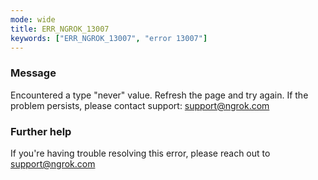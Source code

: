```yaml
---
mode: wide
title: ERR_NGROK_13007
keywords: ["ERR_NGROK_13007", "error 13007"]
---
```


### Message

Encountered a type "never" value. Refresh the page and try again. If the problem persists, please contact support: support@ngrok.com

### Further help

If you're having trouble resolving this error, please reach out to [support@ngrok.com](mailto:support@ngrok.com?subject=Help%20with%20ERR_NGROK_13007)
